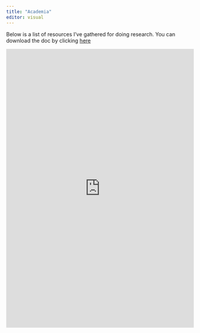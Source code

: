 ```yaml
---
title: "Academia"
editor: visual
---
```


Below is a list of resources I've gathered for doing research. You can download the doc by clicking [here](https://1drv.ms/w/s!AsOqrqp0wphPg_sgHBflgro7UkpwMA?e=nTDlrm)

<iframe width="100%" height="750" src="https://onedrive.live.com/embed?cid=4F98C274AAAEAAC3&resid=4F98C274AAAEAAC3%2164928&authkey=ADiIKISi8ZxfJ6k&em=2" frameborder="0" scrolling="no"></iframe>



